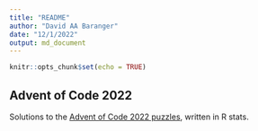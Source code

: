 ```yaml
---
title: "README"
author: "David AA Baranger"
date: "12/1/2022"
output: md_document
---
```


```r
knitr::opts_chunk$set(echo = TRUE)
```

## Advent of Code 2022

Solutions to the [Advent of Code 2022 puzzles](https://adventofcode.com/2022/), written in R stats.
